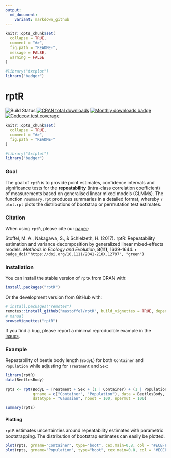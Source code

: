 ```yaml
---
output:
  md_document:
    variant: markdown_github
---
```


<!-- README.md is generated from README.Rmd. Please edit that file -->

```r
knitr::opts_chunk$set(
  collapse = TRUE,
  comment = "#>",
  fig.path = "README-",
  message = FALSE,
  warning = FALSE
)
```

```r
#library("txtplot")
library("badger")
```

# rptR

![Build Status](https://travis-ci.org/mastoffel/rptR.svg?branch=master)
[![CRAN total downloads](http://cranlogs.r-pkg.org/badges/grand-total/rptR?color=blue)](https://cran.r-project.org/package=rptR) 
[![Monthly downloads badge](https://cranlogs.r-pkg.org/badges/last-month/rptR?color=blue)](https://CRAN.R-project.org/package=rptR)
[![Codecov test coverage](https://codecov.io/gh/mastoffel/rptR/branch/master/graph/badge.svg)](https://codecov.io/gh/mastoffel/rptR?branch=master)

```r
knitr::opts_chunk$set(
  collapse = TRUE,
  comment = "#>",
  fig.path = "README-"
)
```

```r
#library("txtplot")
library("badger")
```


### Goal 

The goal of `rptR` is to provide point estimates, confidence intervals and significance tests for the **repeatability** (intra-class correlation coefficient) of measurements based on generalised linear mixed models (GLMMs). The function `?summary.rpt` produces summaries in a detailed format, whereby `?plot.rpt` plots the distributions of bootstrap or permutation test estimates.

### Citation

When using `rptR`, please cite our [paper](https://besjournals.onlinelibrary.wiley.com/doi/10.1111/2041-210X.12797):

Stoffel, M. A., Nakagawa, S., & Schielzeth, H. (2017). rptR: Repeatability estimation and variance decomposition by generalized linear mixed-effects models. *Methods in Ecology and Evolution*, **8(11)**, 1639-1644. `r badge_doi("https://doi.org/10.1111/2041-210X.12797", "green")`

### Installation

You can install the stable version of `rptR` from CRAN with:

```r
install.packages("rptR")
```

Or the development version from GitHub with:

```r
# install.packages("remotes")
remotes::install_github("mastoffel/rptR", build_vignettes = TRUE, dependencies = TRUE) 
# manual
browseVignettes("rptR")
```

If you find a bug, please report a minimal reproducible example in the [issues](https://github.com/mastoffel/rptR/issues).

### Example

Repeatability of beetle body length (`BodyL`) for both `Container` and 
`Population` while adjusting for `Treatment` and `Sex`:

```r
library(rptR)
data(BeetlesBody)

rpts <- rpt(BodyL ~ Treatment + Sex + (1 | Container) + (1 | Population), 
            grname = c("Container", "Population"), data = BeetlesBody, 
            datatype = "Gaussian", nboot = 100, npermut = 100)
```

```r
summary(rpts)
```

#### Plotting

`rptR` estimates uncertainties around repeatability estimates with parametric bootstrapping. The distribution of bootstrap estimates can easily be plotted.

```r
plot(rpts, grname="Container", type="boot", cex.main=0.8, col = "#ECEFF4")
plot(rpts, grname="Population", type="boot", cex.main=0.8, col = "#ECEFF4")
```
    


